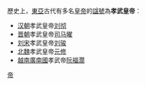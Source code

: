 歷史上，[[東亞|東亞]]古代有多名[[皇帝|皇帝]]的[[諡號|諡號]]為'''孝武皇帝'''：
* [[汉朝|汉朝]]孝武皇帝[[刘彻|刘彻]]
* [[晋朝|晋朝]]孝武皇帝[[司马曜|司马曜]]
* [[刘宋|刘宋]]孝武皇帝[[刘骏|刘骏]]
* [[北魏|北魏]]孝武皇帝[[元修|元修]]
* [[越南|越南]][[廣南國|廣南國]]孝武帝[[阮福濶|阮福濶]]

{{disambig|cat=二字消歧义}}
[[分类:諡孝武|帝]]